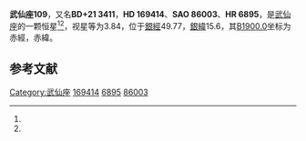 {{Starbox begin
| name = 武仙座109
}}
{{Starbox observe
| epoch = [[J2000.0|J2000.0]]
| constell = [[武仙座|武仙座]]<ref name=SIMBAD>{{cite web
 | url=http://simbad.u-strasbg.fr/simbad/sim-id?Ident=HR+6895
 | title=Pulsating variable Star
 | publisher=Centre de Données astronomiques de Strasbourg
 | work=SIMBAD
 | accessdate=2012-07-13
 | archive-date=2016-03-18
 | archive-url=https://web.archive.org/web/20160318220639/http://simbad.u-strasbg.fr/simbad/sim-id?Ident=HR+6895
 | dead-url=no
 }}</ref><ref name=DATA>{{cite web
 | url=http://vizier.u-strasbg.fr/viz-bin/VizieR-5?-out.add=.&-source=5050&-corr=PK=HR&-out.max=9999&HR=6895
 | title=VizieR Detailed Page
 | accessdate=2012-07-13
 | archive-date=2016-03-04
 | archive-url=https://web.archive.org/web/20160304230721/http://vizier.u-strasbg.fr/viz-bin/VizieR-5?-out.add=.&-source=5050&-corr=PK=HR&-out.max=9999&HR=6895
 | dead-url=no
 }}</ref>
| 星官 = 
| ra = {{RA|18|23|41.9}}<ref name=SIMBAD /><ref name=DATA />
| dec = {{DEC|+21|46|11}}<ref name=SIMBAD /><ref name=DATA />
| appmag_v = 3.84<ref name=SIMBAD /><ref name=DATA />
}}
{{Starbox character
| class = K2.5IIIab<ref name=SIMBAD /><ref name=DATA />
| b-v = 1.18<ref name=SIMBAD /><ref name=DATA />
| u-b = 1.17<ref name=SIMBAD /><ref name=DATA />
| r-i = 0.6<ref name=SIMBAD /><ref name=DATA />
| variable = 
}}
{{Starbox astrometry
| radial_v = 1.17
| prop_mo_ra = -58
| parallax = 0.025
| p_error = 
}}
{{Starbox catalog
| names =BD+21 3411，[[SAO星表|SAO]] 86003，[[HD星表|HD]] 169414，[[HR星表|HR]] 6895}}
{{Starbox reference |Simbad=HR+6895}}
{{Starbox end}}

'''武仙座109'''，又名'''BD+21 3411'''，'''HD 169414'''、'''SAO 86003'''、'''HR 6895'''，是[[武仙座|武仙座]]的一颗恒星<ref name=SIMBAD /><ref name=DATA />，视星等为3.84，位于[[銀道座標系|銀經]]49.77，[[銀道座標系|銀緯]]15.6，其[[B1900.0|B1900.0]]坐标为赤經{{RA|18|19|26.1}}，赤緯{{DEC|+21|15.6|27}}。

== 参考文献 ==
{{reflist}}

{{star-stub}}

{{武仙座恒星}}
[[Category:武仙座|Category:武仙座]]
[[Category:HD和HDE天體|169414]]
[[Category:HR天體|6895]]
[[Category:SAO天體|86003]]